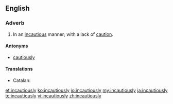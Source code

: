 ==English==

===Adverb===
{{en-adv}}
# In an [[incautious]] manner; with a lack of [[caution]].

====Antonyms====
* [[cautiously]]

====Translations====
{{trans-top|without caution}}
* Catalan: {{t|ca|incautament}}
{{trans-mid}}
{{trans-bottom}}

[[et:incautiously]]
[[ko:incautiously]]
[[io:incautiously]]
[[my:incautiously]]
[[ja:incautiously]]
[[te:incautiously]]
[[vi:incautiously]]
[[zh:incautiously]]
